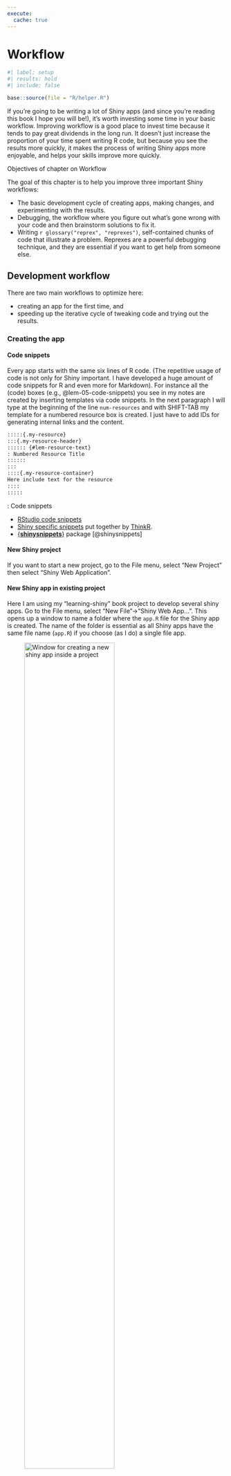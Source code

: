 ```yaml
---
execute:
  cache: true
---
```


# Workflow {#sec-chap05}

```r
#| label: setup
#| results: hold
#| include: false

base::source(file = "R/helper.R")

```

If you’re going to be writing a lot of Shiny apps (and since you’re
reading this book I hope you will be!), it’s worth investing some time
in your basic workflow. Improving workflow is a good place to invest
time because it tends to pay great dividends in the long run. It doesn’t
just increase the proportion of your time spent writing R code, but
because you see the results more quickly, it makes the process of
writing Shiny apps more enjoyable, and helps your skills improve more
quickly.

:::::: {#obj-chap05}
::::: my-objectives
::: my-objectives-header
Objectives of chapter on Workflow
:::

::: my-objectives-container
The goal of this chapter is to help you improve three important Shiny
workflows:

-   The basic development cycle of creating apps, making changes, and
    experimenting with the results.
-   Debugging, the workflow where you figure out what’s gone wrong with
    your code and then brainstorm solutions to fix it.
-   Writing `r glossary("reprex", "reprexes")`, self-contained chunks of
    code that illustrate a problem. Reprexes are a powerful debugging
    technique, and they are essential if you want to get help from
    someone else.
:::
:::::
::::::

## Development workflow

There are two main workflows to optimize here:

-   creating an app for the first time, and
-   speeding up the iterative cycle of tweaking code and trying out the
    results.

### Creating the app

#### Code snippets

Every app starts with the same six lines of R code. (The repetitive
usage of code is not only for Shiny important. I have developed a huge
amount of code snippets for R and even more for Markdown). For instance
all the (code) boxes (e.g., @lem-05-code-snippets) you see in my notes
are created by inserting templates via code snippets. In the next
paragraph I will type at the beginning of the line `num-resources` and
with SHIFT-TAB my template for a numbered resource box is created. I
just have to add IDs for generating internal links and the content.

``` markdown
:::::{.my-resource}
:::{.my-resource-header}
:::::: {#lem-resource-text}
: Numbered Resource Title
::::::
:::
::::{.my-resource-container}
Here include text for the resource
::::
:::::
```

:::::: my-resource
:::: my-resource-header
::: {#lem-05-code-snippets}
: Code snippets
:::
::::

::: my-resource-container
-   [RStudio code
    snippets](https://support.rstudio.com/hc/en-us/articles/204463668-Code-Snippets)
-   [Shiny specific
    snippets](https://github.com/ThinkR-open/shinysnippets) put together
    by [ThinkR](https://github.com/ThinkR-open).
-   [{**shinysnippets**}](https://thinkr-open.github.io/shinysnippets/)
    package [@shinysnippets]
:::
::::::

#### New Shiny project

If you want to start a new project, go to the File menu, select “New
Project” then select “Shiny Web Application”.

#### New Shiny app in existing project

Here I am using my "learning-shiny" book project to develop several
shiny apps. Go to the File menu, select "New File"-\>"Shiny Web App…".
This opens up a window to name a folder where the `app.R` file for the
Shiny app is created. The name of the folder is essential as all Shiny
apps have the same file name (`app.R`) if you choose (as I do) a single
file app.

![Window for creating a new shiny app inside a
project](img/new-shiny-app-min.png){#fig-05-01
fig-alt="alt-text" fig-align="center" width="70%"}

#### New shinylive code chunk

Here in this book I am predominantly using the {**shinylive**} package.
Therefore I have prepared another markdown snippet.

```` markdown
:::{.column-page}

:::::{.my-r-code}
:::{.my-r-code-header}
:::::: {#cnj-ID-text}
: Numbered R Code Title
::::::
:::
::::{.my-r-code-container}
```shinylive-r
#| standalone: true
#| viewerHeight: 300
#| components: [editor, viewer]
#| layout: vertical

library(shiny)

start coding here
```
::::
:::::

:::
````

### Seeing the changes

I knew about the shortcut `CMD-SHIFT-ENTER` for running the current code
chunk. I didn't know that the same shortcut could be used for the shiny
app. But it is a sensible generalization. What else is a shiny app as
one (big) code chunk?

I didn't know nothing about background jobs except that it is invoked by
rendering the Quarto file. Actually I don't know if it is still
necessary to invoke the procedure described in [Shiny apps in background
jobs](https://github.com/sol-eng/background-jobs/tree/main/shiny-job).
The reason is that Shiny will run in the background if I enter the
shortcut CMD-SHIFT-ENTER inside the Shiny app script.

There is some small change about the workflow as described in the
section "Seeing your changes" in chapter 5 of the [website of the
Mastering Shiny book](https://mastering-shiny.org/action-workflow.html).
Instead of "Write some code and press Cmd/Ctrl + S to save the file." it
works for me with "Write some code and press Cmd/Ctrl-Shift-Enter to
save and run the reloaded changed file."

:::::: my-procedure
:::: my-procedure-header
::: {#prp-05-shiny-background-job}
: Shiny background job
:::
::::

::: my-procedure-container
1.  Write some code and press Cmd/Ctrl-Shift-Enter.
2.  Interactively experiment.
3.  Go to 1.
:::
::::::

The chief disadvantage of this technique is that it’s considerably
harder to debug because the app is running in a separate process.

But the general procedure to start background jobs inside the RStudio
environment is very valuable for me. I could use background workflows
with lengthy rendering procedures of my Quarto note books.

:::::: my-resource
:::: my-resource-header
::: {#lem-05-background-jobs}
: Background jobs in the RStudio `r glossary("IDEx", "IDE")`
:::
::::

::: my-resource-container
-   [Local Job Environment
    Options](https://github.com/sol-eng/background-jobs/tree/main/shiny-job)
-   [RStudio Background Jobs](https://posit.co/blog/rstudio-1-2-jobs/)
:::
::::::

::: callout-important
To call the procedure in @prp-05-shiny-background-job you have to tick
the option "In Background Job" in the "Run App"-button (see @fig-05-02).
(You see this window only in inside the script of the Shiny app.)
:::

### Controlling the view

There are three options (see @fig-05-02):

1.  **Run in Window** open the app in a pop-out RStudio window. This has
    the interesting side effect, that it always open an new tab if the
    Shiny app is run again. This is nice for comparing different
    version. If you have a second screen you can move the window out of
    the code view and display both app code and app result at the same
    time.
2.  **Run in Viewer Pane** opens the app in the RStudio viewer pane
    (usually located on the right hand (bottom) side of the
    `r glossary("IDEx", "IDE")`. It’s useful for smaller apps because
    you can see it at the same time as you run your app code.
3.  **Run External**" opens the app in your usual web browser. It’s
    useful for larger apps and when you want to see what your app looks
    like in the context that most users will experience it. Again you
    can look at both (Code and running app)at the same time with a
    second display. (But I prefer the large main screen changing between
    RStudio and browser with shortcuts.)

![The run app button allows you to choose if the app runs in the console
or as background job and how the running app will be
shown](img/run-app-window-min.png){#fig-05-02
fig-alt="alt-text" fig-align="center" width="30%"}

With an external browser window there are is one observation I made: If
you shut down the background job or restart R then the browser window is
invalidated and running the app again will open a new tab in your
browser. This is contrast to rendering a Quarto document showing in an
external browser window. Closing this window will not show the new
results in a new browser window. You have to restart R, then RStudio
will open a new browser window after the rendering process is finished.

## Debugging

There are three main cases of problems which we’ll discuss below:

1.  **Unexpected error**: This is the easiest case, because you’ll get a
    traceback which allows you to figure out exactly where the error
    occurred. Once you’ve identified the problem, you’ll need to
    systematically test your assumptions until you find a difference
    between your expectations and reality. The interactive debugger is a
    powerful assistant for this process.
2.  **Incorrect value**: You don’t get any errors, but some value is
    incorrect. Here, you’ll need to use the interactive debugger, along
    with your investigative skills to track down the root cause.
3.  **Shiny does not update correctly**: All the values are correct, but
    they’re not updated when you expect. This is the most challenging
    problem because it’s unique to Shiny, so you can’t take advantage of
    your existing R debugging skills.

### Talk by Jenny Brian {#sec-05-talk-jeyy-brian}

I am relatively unexperienced with R debugging. So I started with the
Jenny Bryan's talk. What follows is short summary of the talk:

:::::: my-procedure
:::: my-procedure-header
::: {#prp-04-debugging}
: General debugging procedures following the Jenny Brian video lecture
:::
::::

::: my-procedure-container
There are three general procedures:

1.  **Restart R** very often and if it stuck restart RStudio. As a last
    resort you could also start your computer. This cleans all hanging
    cached variables or hanging processes. (This process I have already
    standard behavior for me.)
2.  **Reprex**: Learn how to communicate for help with *minimal*
    `r glossary("reprex", "reprexes.")` I am already used reprexes. It
    is a challenge but very useful, sometimes I have solved the problem
    on my own during the process of creating a minmal reprex.
3.  **Debugging**: There are three different general aspects:
    1.  `back::traceback()`, `last_trace::rlang()` is like reading a
        death certificate. `back::traceback()` is to be read from bottom
        to top; `last_trace::rlang()` is easier to read from top to
        bottom and has a nested view.
    2.  `base::options(error = utils::recover)`: This is like a
        post-mortem autopsy. This function allows the user to browse
        directly on any of the currently active function calls, and is
        suitable as an error option. When called, recover prints the
        list of current calls, and prompts the user to select one of
        them. The standard R browser is then invoked from the
        corresponding environment; the user can type ordinary R language
        expressions to be evaluated in that environment such as:
        `utils::ls.str()`.
    3.  `base::browser()` statement (or in RStudio a break point)
        written into the appropriate place of the code, general at the
        start of a function. This is like a reanimation. Stopping
        debugging with `Q` (Alternatives are `base::debug()` with
        `base::undebug()`, `base::debugonce()` or in RStudio choose
        `Stop Debugging` from the Debug menu or type the shortcut
        `Shift-F8`).
:::
::::::

RStudio has a very handy starting debugging feature where you choose to
hide the traceback or to rerun it with debug.

![RStudio debugging feature: Slide from Jenny Brian's video
talk](img/jenny-brian-rstudio-debugging-min.png){#fig-05-03
fig-alt="alt-text" fig-align="center" width="100%"}

::: {#tip-05-debugging-jenny-brian .callout-tip}
###### Deter next error

As debugging is intimidating Jenny Bryan recommends at the end of her
talk three debugging learning strategies:

1.  Reserve a time box for debugging (e.g. 10-15 min) for the next error
    I can't find immediately. If you haven't resolved the issue return
    back to your used procedures. (This is easy to apply and I will try
    it the next time.)
2.  Prepare for the unexpected future by using the {**testthat**}
    package. It supports a testing framework for R that integrates with
    your existing 'workflow'.
3.  Automate your check with `R CMD` check and `testthat::test_check()`
4.  Use Github continuous integration
:::

Only the first tip is at the moment for me easy to apply. Of the other
three strategies I have already heard, but they are at the moment in my
daily work behavior with R difficult to include. I will try them out
when I return to develop an R package for general use.

### Tracebacks in Shiny

You can’t use traceback() in Shiny because you can’t run code while an
app is running. Instead, Shiny will automatically print the traceback
for you.

::::::: my-r-code
:::: my-r-code-header
::: {#cnj-05-shiny-traceback}
: Example: Traceback in {**shiny**}
:::
::::

:::: my-r-code-container
::: {#lst-05-shiny-traceback}
```r
#| label: shiny-traceback
#| eval: false

library(shiny)

f <- function(x) g(x)
g <- function(x) h(x)
h <- function(x) x * 2

ui <- fluidPage(
  selectInput("n", "N", 1:10),
  plotOutput("plot")
)
server <- function(input, output, session) {
  output$plot <- renderPlot({
    n <- f(input$n)
    plot(head(cars, n))
  }, res = 96)
}
shinyApp(ui, server)

```

An example of Shiny traceback
:::

The following error message is faked (copied from a live shiny app),
because it does not work with {**shinylive**}. {**shinylive**} produces
just the same message as inside the app:

`Error: non-numeric argument to binary operator`

``` markdown
Warning: Error in *: non-numeric argument to binary operator
  178: g […/app.R#4]
  177: f […/app.R#3]
  176: renderPlot […/app.R#13]
  174: func
  134: drawPlot
  120: <reactive:plotObj>
  100: drawReactive
   87: renderFunc
   86: output$plot
    1: shiny::runApp
```

I have the first three line edited so that they do not reveal my
internal directory organisation.
::::
:::::::

To understand what’s going on we again start by flipping it upside down,
so you can see the sequence of calls in the order they appear:

``` markdown
    1: shiny::runApp
   86: output$plot
   87: renderFunc
  100: drawReactive
  120: <reactive:plotObj>
  134: drawPlot
  174: func
  176: renderPlot […/app.R#13]
  177: f […/app.R#3]
  178: g […/app.R#4]
```

There are three basic parts to the call stack:

1.  **Starting the app**: The first few calls start the app. In this
    case, you just see `shiny::runApp()`, but depending on how you start
    the app, you might see something more complicated. For example, if
    you called `base::source()` to run the app, you might see this:

``` markdown
1: source
3: print.shiny.appobj
5: runApp
```

In general, you can ignore anything before the first `runApp()`; this is
just the setup code to get the app running.

2.  **Reactive expression**: Next, you’ll see some internal Shiny code
    in charge of calling the reactive expression:

``` markdown
   86: output$plot
   87: renderFunc
  100: drawReactive
  120: <reactive:plotObj>
  134: drawPlot
  174: func
```

Here, spotting `output$plot` is really important — that tells which of
your reactives (plot) is causing the error. The next few functions are
internal, and you can ignore them.

3.  **Actual code**: Finally, at the very bottom, you’ll see the code
    that you have written:

``` markdown
  176: renderPlot […/app.R#13]
  177: f […/app.R#3]
  178: g […/app.R#4]
```

This is the code called inside of `renderPlot()`. You can tell you
should pay attention here because of the file path and line number; this
lets you know that it’s your code.

::: callout-warning
If you get an error in your app but don’t see a traceback then make sure
that you’re running the app using `Cmd/Ctrl + Shift + Enter` (or if not
in RStudio, calling `runApp()`), and that you’ve saved the file that
you’re running it from. Other ways of running the app don’t always
capture the information necessary to make a traceback.
:::

### The interactive debugger

Once you’ve located the source of the error and want to figure out
what’s causing it, the most powerful tool you have at your disposal is
the interactive debugger. The debugger pauses execution and gives you an
interactive R console where you can run any code to figure out what’s
gone wrong. There are two ways to launch the debugger:

1.  **browser() function call**: Add a call to `base::browser()` in your
    source code. This is the standard R way of launching the interactive
    debugger, and will work however you’re running Shiny. The advantage
    of `browser()` is that because it’s R code, you can make it
    conditional by combining it with an `if` statement. This allows you
    to launch the debugger only for problematic inputs.

``` markdown
if (input$value == "a") {
  browser()
}
# Or maybe
if (my_reactive() < 0) {
  browser()
}
```

2.  **RStudio breakpoint**: Add an RStudio breakpoint by clicking to the
    left of the line number. You can remove the breakpoint by clicking
    on the red circle. The advantage of breakpoints is that they’re not
    code, so you never have to worry about accidentally checking them
    into your version control system.

![Setting a breakpoint in
RStudio](img/breakpoint-debugger-min.png){#fig-05-04
fig-alt="alt-text" fig-align="center" width="70%"}

If you’re using RStudio, the toolbar in @fig-05-05 will appear at the
top of the console when you’re in the debugger. The toolbar is an easy
way to remember the debugging commands that are now available to you.
They’re also available outside of RStudio; you’ll just need to remember
the one letter command to activate them. The three most useful commands
are:

-   **Next (press n)**: executes the next step in the function. Note
    that if you have a variable named `n`, you’ll need to use `print(n)`
    to display its value.
-   **Continue (press c)**: leaves interactive debugging and continues
    regular execution of the function. This is useful if you’ve fixed
    the bad state and want to check that the function proceeds
    correctly.
-   **Stop (press Q)**: stops debugging, terminates the function, and
    returns to the global workspace. Use this once you’ve figured out
    where the problem is, and you’re ready to fix it and reload the
    code.

![RStudio's debugging scenario: Waiting at the breakpoint, involing the
debugger](img/invoke-debugger-min.png){#fig-05-05
fig-alt="alt-text" fig-align="center" width="70%"}

As well as stepping through the code line-by-line using these tools,
you’ll also write and run a bunch of interactive code to track down
what’s going wrong. Debugging is the process of systematically comparing
your expectations to reality until you find the mismatch. If you’re new
to debugging in R, you might want to read the [Debugging chapter of
“Advanced R”](https://adv-r.hadley.nz/debugging.html) to learn some
general techniques.

:::::: my-resource
:::: my-resource-header
::: {#lem-05-debugging}
: Debugging
:::
::::

::: my-resource-container
I have collected some resources for interactive debugging in R.

-   Jenny Bryan video keynote at the rstudio::conf(2020): “[Object of
    type ‘closure’ is not
    subsettable](https://posit.co/resources/videos/object-of-type-closure-is-not-subsettable/)”.[^05-workflow-1]
-   Jenny Bryan [Additional material and links from the above
    talk](https://github.com/jennybc/debugging#readme) to introduce R
    debugging.
-   Jonathan McPherson (posit): [Debugging with the RStudio
    IDE](https://support.posit.co/hc/en-us/articles/205612627-Debugging-with-the-RStudio-IDE)
-   [RStudio User Guide on
    Debugging](https://docs.posit.co/ide/user/ide/guide/code/debugging.html)
-   Hadley Wickham: General advise and problem-solving strategies in
    [Debugging](https://adv-r.hadley.nz/debugging.html) (Chapter 22 in
    the second edition of the [Advanced R
    book](https://adv-r.hadley.nz/index.html)).
-   The {**rlang**} package is a [collection of frameworks and APIs for
    programming with R](https://rlang.r-lib.org/). (I've already learned
    about this package, but it seems that it is — at least at the
    moment, June 2025 — a resource for more experienced programmers than
    me.)
:::
::::::

[^05-workflow-1]: This is for me an incomprehensibe error message that I
    have already experienced several times. It helps very much to
    replace 'closure' with 'function'.

### Case study

I skip over the interesting and illuminating case study because
reproducing the reported strategies is not educationally valuable. I
would need my own problem to debug.

::: callout-important
In the case study there are two important learnings for me:

1.  Assuming some line of code is the trouble maker try to reproduce the
    problem in the console outside the debugger!
2.  Inside the debugger try the interactive console to verify if you are
    in problematic line of code!
:::

By the way: I ran over a similar problem as reported in the case study.
Instead of confusing "NA" for North America with `NA` I had the [ISO
3166](https://www.iso.org/iso-3166-country-codes.html) two letter
country code (alpha2) with "NA". (See filteredc [dataset to "Namibia" in
opendatasoft](https://public.opendatasoft.com/explore/dataset/countries-codes/table/?flg=en-us&q=namibia))

### Debugging reactivity

The hardest type of problem to debug is when your reactives fire in an
unexpected order. At this point in the book, we have relatively few
tools to recommend to help you debug this issue. In the next section,
you’ll learn how to create a minimal `r glossary("reprex")` which is
crucial for this type of problem, and later in the book, you’ll learn
more about the underlying theory, and about tools like the [reactivity
visualizer](https://github.com/rstudio/reactlog) {**reactlog**}
[@reactlog]. But for now, we’ll focus on a classic technique that’s
useful here: “print” debugging.

The basic idea of print debugging is to call `print()` whenever you need
to understand when a part of your code is evaluated, and to show the
values of important variables. We call this “print” debugging (because
in most languages you’d use a print function), but In R it makes more
sense to use `message()`:

-   `base::print()` is designed for displaying vectors of data so it
    puts quotes around strings and starts the first line with "\[1\]".
-   `base::message()` sends its result to “standard error”, rather than
    “standard output”. These are technical terms describing output
    streams, which you don’t normally notice because they’re both
    displayed in the same way when running interactively. But if your
    app is hosted elsewhere, then output sent to “standard error” will
    be recorded in the logs.

I also recommend coupling `message()` with the `glue()` function from
the {**glue**} package, which makes it easy to interleave text and
values in a message.[^05-workflow-2]

[^05-workflow-2]: As I am already comfortable to use `glue()` I skip the
    demonstration how to use the {**glue**} package.

A final useful tool is `utils::str()`, which prints the detailed
structure of any object. This is particularly useful if you need to
double check you have the type of object that you expect.

Summarized there are three tools for print debugging at this state of
the notes:

-   `base::message()`
-   `glue::glue()`
-   `utils::str()`

Here’s a toy app that shows off some of the basic ideas. Note how I use
message() inside a reactive(): I have to perform the computation, send
the message, and then return the previously computed value.

:::::::::::::::: my-code-collection
::::: my-code-collection-header
::: my-code-collection-icon
:::

::: {#exm-05-print-debugging}
: Toy example with print debugging
:::
:::::

:::::::::::: my-code-collection-container
::::::::::: panel-tabset
###### Version 1 (Hadley)

:::::: my-r-code
:::: my-r-code-header
::: {#cnj-05-print-debugging-hadley}
: Toy example from the book
:::
::::

::: my-r-code-container
```shinylive-r
#| standalone: true
#| components: [editor, viewer]

library(shiny)
library(glue)

ui <- fluidPage(
  sliderInput("x", "x", value = 1, min = 0, max = 10),
  sliderInput("y", "y", value = 2, min = 0, max = 10),
  sliderInput("z", "z", value = 3, min = 0, max = 10),
  textOutput("total")
)
server <- function(input, output, session) {
  observeEvent(input$x, {
    message(glue("Updating y from {input$y} to {input$x * 2}"))
    updateSliderInput(session, "y", value = input$x * 2)
  })

  total <- reactive({
    total <- input$x + input$y + input$z
    message(glue("New total is {total}"))
    total
  })

  output$total <- renderText({
    total()
  })
}

shinyApp(ui, server)
```

***

I can't demonstrate printing the output inside a reactive code snippet with {**shinylive**} here. Only the output in the not reactive `output$total` will appear.  So I faked the output with copy and paste from the online book:

```markdown

Updating y from 2 to 2
New total is 6

```

And if I drag the x slider to 3 I see

```markdown

Updating y from 2 to 6
New total is 8
New total is 12

```

Don’t worry if you find the results a little surprising. 

::: {.callout-note}
Yes, in fact, this *is* surprising for me, as I get the new total twice! I’ll will wait to learn more about what’s going on in @XXX_8 with the help of the reactive graph diagrams mentioned in @sec-03-reactive-graph.

In the meanwhile I have in the next tab changed text and place of the messages in this toy example.
:::


:::
::::::

###### Version 2 (my own example)

:::::: my-r-code
:::: my-r-code-header
::: {#cnj-05-print-debugging-my-own}
: Toy example with my own print debugging messages
:::
::::

::: my-r-code-container
```r
#| label: print-debugging-my-own
#| eval: false

library(shiny)
library(glue)

ui <- fluidPage(
    sliderInput("x", "x", value = 1, min = 0, max = 10),
    sliderInput("y", "y", value = 2, min = 0, max = 10),
    sliderInput("z", "z", value = 3, min = 0, max = 10),
    textOutput("total")
)
server <- function(input, output, session) {
    observeEvent(input$x, {
        updateSliderInput(session, "y", value = input$x * 2)
    })

    total <- reactive({
        total <- input$x + input$y + input$z
        message(glue("New total is x+y+z = {input$x} + {input$y} + {input$z} = {total}"))
        total
    })

    output$total <- renderText({
        total()
    })
}

shinyApp(ui, server)
```

***

The printing command in the `total` reactive is easier to understand for me. But I think the places for the `message()` command in the book example are on those other places to show an specific behavior of the reactivity behavior of this Shiny toy example.

```markdown

> shiny::runApp('apps-05/print-debugging')
Loading required package: shiny

Listening on http://127.0.0.1:7653

# After started the app
New total is x+y+z = 1 + 2 + 3 = 6

# After dragging the x slider to 3
New total is x+y+z = 3 + 2 + 3 = 8
New total is x+y+z = 3 + 6 + 3 = 12

```

:::
::::::

:::::::::::


::::::::::::
::::::::::::::::

## Getting help

I will shorten this section as I have already some experiences with `r glossary("reprex", "reprexes")`. I will focus on those points that are not so obvious for me.

### Reprex basics {#sec-05-reprex-basics}

**{reprex} package**: In the book the usage of the [{reprex} package](https://reprex.tidyverse.org/) is not mentioned. It is a very useful tool and simplifies the technical process of catching the code. I am using the {**reprex**} package [@reprex] with [RStudio addins](https://rstudio.github.io/rstudioaddins/), because that makes it much comfortable to use.

### Making a reprex

This section does not mention the technical process  but focuses on conceptional issues.

Typically, the most challenging part of making your app work on someone else’s computer is eliminating the use of data that’s only stored on your computer. There are four useful patterns:

#### Built-in datset

Often the data you’re using is not directly related to the problem, and you can instead use a built-in dataset like mtcars or iris.

#### R Code dataset

Other times, you might be able to write a little R code that creates a dataset that illustrates the problem:

```r
#| label: create-mydata-with-r-code
mydata <- data.frame(x = 1:5, y = c("a", "b", "c", "d", "e"))
mydata
```


#### `dput()` dataset

If both of those techniques fail, you can turn your data into code with base::dput(). For example, `dput(mydata)` generates the code that will recreate `mydata```:

```r
#| label: create-mydata-with-dput

dput(mydata)
```



Once you have that code, you can put this in your reprex to generate `mydata`:

```r
#| label: put-mydata-in-reprex-code

mydata <- structure(list(x = 1:5, y = structure(1:5, .Label = c("a", "b",
"c", "d", "e"), class = "factor")), class = "data.frame", row.names = c(NA,
-5L))
mydata
```


Often, running `dput()` on your original data will generate a huge amount of code, so find a subset of your data that illustrates the problem. The smaller the dataset that you supply, the easier it will be for others to help you with your problem.

#### Complete project

If reading data from disk seems to be an irreducible part of the problem, a strategy of last resort is to provide a complete project containing both an app.R and the needed data files. The best way to provide this is as a **RStudio project hosted on GitHub**, but failing that, you can carefully make a **zip file that can be run locally**. 

Make sure that you use relative paths (i.e. `read.csv("my-data.csv")` not `read.csv("c:\\my-user-name\\files\\my-data.csv"))` so that your code still works when run on a different computer.

You should also consider the reader and spend some time formatting your code so that it’s easy to read. If you adopt the tidyverse style guide, you can automatically reformat your code using the {**styler**} package; that quickly gets your code to a place that’s easier to read.

### Making a minimal reprex

Creating the smallest possible reprex is particularly important for Shiny apps, which are often complicated. But — as Jenny Bryan mentioned in her talk (see @sec-05-talk-jeyy-brian) — creating a minimal reprex is both a science and an art.

::: {.callout-tip #tip-05-making-minimal-reprex}
###### Debugging strategy but also a way to make a minimal reprex

- If you don’t know what part of your code is triggering the problem, a good way to find it is to remove sections of code from your application, piece by piece, until the problem goes away. 
- Alternatively, sometimes it’s simpler to start with a fresh, empty, app and progressively build it up until you find the problem once more.

:::

::: {.my-checklistbox}

::::{.my-checklistbox-header} 
::::: {.my-checklistbox-icon}
:::::
::::::  {#tdo-05-reprex}
:::::: 
: Take a final pass through your Reprex
::::

:::: {.my-checklistbox-body} 
- Is every input and output in UI related to the problem?
- Does your app have a complex layout that you can simplify to help focus on the problem at hand? Have you removed all UI customisation that makes your app look good, but isn’t related to the problem?
- Are there any reactives in `server()` that you can now remove?
- If you’ve tried multiple ways to solve the problem, have you removed all the vestiges of the attempts that didn’t work?
- Is every package that you load needed to illustrate the problem? Can you eliminate packages by replacing functions with dummy code?
::::

:::

### Case Study

Again I will skip the case study, especially as I can't demonstrate it with a {**shinylive*} chunk. But I have provided the shiny apps in the "app05" folder.

Another remark: I got slightly different error messages. For instance instead of "“Type mismatch for min, max, and value. Each must be Date, POSIXt, or number” in the first case study example I got "Error in min: invalid 'type' (list) of argument" with my experiment in the console.

## Summary

This chapter has given you some useful workflows for developing apps, debugging problems, and getting help. These workflows might seem a little abstract and easy to dismiss because they’re not concretely improving an individual app. But I think of workflow as one of my “secret” powers: one of the reasons that I’ve been able to accomplish so much is that I devote time to analysing and improving my workflow. I highly encourage you to do the same!

The next chapter on layouts and themes is the first of a grab bag of useful techniques. There’s no need to read in sequence; feel free to skip ahead to a chapter that you need for a current app.

::: {.callout-note #nte-next-chapter}
I will follow the advice and continue with #sec-chap09 because I need the upload of a dataset for the work on my first real Shiny app.
:::
